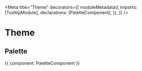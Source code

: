 


<Meta
  title="Theme"
  decorators={[
    moduleMetadata({
      imports: [TooltipModule],
      declarations: [PaletteComponent],
    }),
  ]}
/>

# Theme

## Palette

<Canvas>
  <Story name="Palette" height="800px">
    {{ component: PaletteComponent }}
  </Story>
</Canvas>
